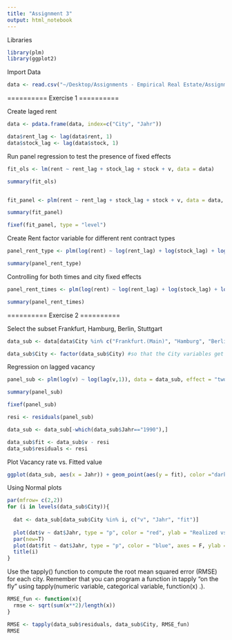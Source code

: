 ---
title: "Assignment 3"
output: html_notebook
---

Libraries
```{r}
library(plm)
library(ggplot2)
```


Import Data
```{r}
data <- read.csv("~/Desktop/Assignments - Empirical Real Estate/Assignment 3/Bulwien_Gesa.txt", header = T, sep = "")
```


==========
Exercise 1
==========


Create laged rent
```{r}
data <- pdata.frame(data, index=c("City", "Jahr"))

data$rent_lag <- lag(data$rent, 1)
data$stock_lag <- lag(data$stock, 1)

```

Run panel regression to test the presence of fixed effects
```{r}

fit_ols <- lm(rent ~ rent_lag + stock_lag + stock + v, data = data)

summary(fit_ols)


fit_panel <- plm(rent ~ rent_lag + stock_lag + stock + v, data = data, model = "within")

summary(fit_panel)

fixef(fit_panel, type = "level")
```


Create Rent factor variable for different rent contract types
```{r}

panel_rent_type <- plm(log(rent) ~ log(rent_lag) + log(stock_lag) + log(stock) + log(v) + rent_lag:City, data = data, model = "within")

summary(panel_rent_type)

```

Controlling for both times and city fixed effects
```{r}
panel_rent_times <- plm(log(rent) ~ log(rent_lag) + log(stock_lag) + log(stock) + log(v) + rent_lag:City, data = data, effect = "twoways")

summary(panel_rent_times)

```


==========
Exercise 2
==========

Select the subset Frankfurt, Hamburg, Berlin, Stuttgart
```{r}
data_sub <- data[data$City %in% c("Frankfurt.(Main)", "Hamburg", "Berlin", "Stuttgart"), ]

data_sub$City <- factor(data_sub$City) #so that the City variables get the new levels argument
```

Regression on lagged vacancy
```{r}

panel_sub <- plm(log(v) ~ log(lag(v,1)), data = data_sub, effect = "twoways")

summary(panel_sub)

fixef(panel_sub)

resi <- residuals(panel_sub)

data_sub <- data_sub[-which(data_sub$Jahr=="1990"),]

data_sub$fit <- data_sub$v - resi 
data_sub$residuals <- resi

```

Plot Vacancy rate vs. Fitted value
```{r}
ggplot(data_sub, aes(x = Jahr)) + geom_point(aes(y = fit), color ="darkblue", alpha = 0.3) + geom_point(aes(y = v), color ="red", alpha =0.3) +  facet_wrap(~ City) +  scale_x_discrete("Cut", labels = abbreviate)+ labs(title = "Realization vs. Prediction", x ="Year" , y="Realization and Prediction") + theme_bw() + scale_x_discrete(breaks = c("1990", "1995", "2000", "2005"))
```

Using Normal plots
```{r}
par(mfrow= c(2,2))
for (i in levels(data_sub$City)){
  
  dat <- data_sub[data_sub$City %in% i, c("v", "Jahr", "fit")]
  
  plot(dat$v ~ dat$Jahr, type = "p", color = "red", ylab = "Realized vs. Predicted", xlab ="Jahr")
  par(new=T)
  plot(dat$fit ~ dat$Jahr, type = "p", color = "blue", axes = F, ylab = "", xlab = "")
  title(i)
}
```



Use the tapply() function to compute the root mean squared error (RMSE) for each city. Remember that you can program a function in tapply "on the fly" using tapply(numeric variable, categorical variable, function(x) .).

```{r}
RMSE_fun <- function(x){
  rmse <- sqrt(sum(x**2)/length(x))
}

RMSE <- tapply(data_sub$residuals, data_sub$City, RMSE_fun)
RMSE
```



